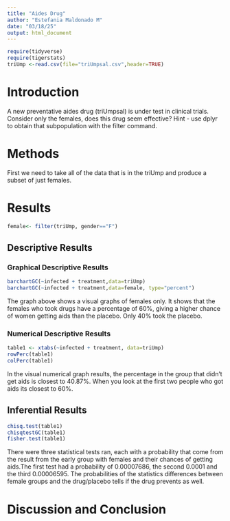 ```yaml
---
title: "Aides Drug"
author: "Estefania Maldonado M"
date: "03/18/25"
output: html_document
---
```


```r
require(tidyverse)
require(tigerstats)
triUmp <-read.csv(file="triUmpsal.csv",header=TRUE)
```

# Introduction

<!--In this section you explain what you are trying to show.  Where did the data come from?  What is the research or other question you are trying to answer?.  If you skimp in this section expect to be marked down in your grade. Paint a picture of the project a couple of paragraphs is expected!-->

A new  preventative aides drug (triUmpsal) is under test in clinical trials. Consider only the females, does this drug seem effective?  Hint - use dplyr to obtain that subpopulation with the filter command.

# Methods

<!--Decide on your methods:  use "variable analysis" or other appropriate descriptors.  Make sure to choose at least one graphical method and at least one numerical method. Discuss what data manipulations may be needed for example subsetting or other binning procedures and what sort of graphical displays and inferential tools will be used!-->

First we need to take all of the data that is in the triUmp and produce a subset of just females.

# Results

<!--Divide this section into two sub-sections:  One for your descriptive  results and one for your inferential results.!-->

```r
female<- filter(triUmp, gender=="F")
```

## Descriptive Results

### Graphical Descriptive Results

<!--Graphical results here.  Make sure to show your code.  Provide appropriate labels for axes, giving units if possible, and provide a good title for the graph, too.  Use the graphical results to describe the patterns if any that exist in the data as focused toward the research question. Bottom line is to explain the features of the graph that are relevant to conforming or departing to what is expected by your null hypothesis !-->

```r
barchartGC(~infected + treatment,data=triUmp)
barchartGC(~infected + treatment,data=female, type="percent")

```

The graph above shows a visual graphs of females only. It shows that the females who took drugs have a percentage of 60%, giving a higher chance of women getting aids than the placebo. Only 40% took the placebo.

### Numerical Descriptive Results

<!--Numerical results go here. Use the numerical results to describe the patterns if any that exist in the data as focused toward the research question!-->

```r
table1 <- xtabs(~infected + treatment, data=triUmp)
rowPerc(table1)
colPerc(table1)
```

In the visual numerical graph results, the percentage in the group that didn't get aids is closest to 40.87%. When you look at the first two people who got aids its closest to 60%.

## Inferential Results

<!--State hypothesis clearly.  Make sure your discussion of the inferential test covers all the aspects that the test output produces, such as test statistic, p-value etc.  Make a decision about the null hypothesis, explain the assumptions on which the selected test/procedure was based, and why the chosen procedure satisfys the assumptions and is appropriate to answer the research question!-->

```r
chisq.test(table1)
chisqtestGC(table1)
fisher.test(table1)
```

There were three statistical tests ran, each with a probability that come from the result from the early group with females and their chances of getting aids.The first test had a probability of 0.00007686, the second 0.0001 and the third 0.00006595. The probabilities of the statistics differences between female groups and the drug/placebo tells if the drug prevents as well.


# Discussion and Conclusion

<!--Discussion and conclusion here.  If you found a relationship be sure to consider whether the relationship occurs because one of the variavbles causes the other, or whether they perhasps are related for some other reason.  Watch the chapter 6 videos from the GeorgeTown videos collection.!-->
